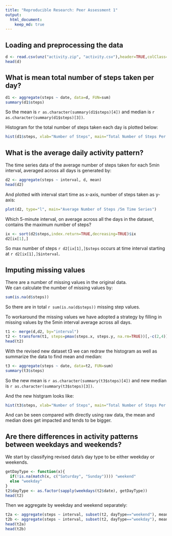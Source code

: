 ```yaml
---
title: "Reproducible Research: Peer Assessment 1"
output: 
  html_document:
    keep_md: true
---
```



## Loading and preprocessing the data

```r
d <- read.csv(unz("activity.zip", "activity.csv"),header=TRUE,colClass=c("numeric","Date","numeric"))
head(d)
```

## What is mean total number of steps taken per day?

```r
d1 <- aggregate(steps ~ date, data=d, FUN=sum)
summary(d1$steps)
```

So the mean is `r as.character(summary(d1$steps)[4])` and median is `r as.character(summary(d1$steps)[3])`.

Histogram for the total number of steps taken each day is plotted below:
```r
hist(d1$steps, xlab="Number of Steps", main="Total Number of Steps Per Day")
```

## What is the average daily activity pattern?

The time series data of the average number of steps taken for each 5min interval, averaged across all days is generated by:
```r
d2 <- aggregate(steps ~ interval, d, mean)
head(d2)
```

And plotted with interval start time as x-axis, number of steps taken as y-axis:
```r
plot(d2, type="l", main="Average Number of Steps /5m Time Series")
```

Which 5-minute interval, on average across all the days in the dataset, contains the maximum number of steps?
```r
ix <- sort(d2$steps,index.return=TRUE,decreasing=TRUE)$ix
d2[ix[1],]
```

So max number of steps `r d2[ix[1],]$steps` occurs at time interval starting at `r d2[ix[1],]$interval`.

## Imputing missing values

There are a number of missing values in the original data.  
We can calculate the number of missing values by:
```r
sum(is.na(d$steps))
```

So there are in total `r sum(is.na(d$steps))` missing step values.

To workaround the missing values we have adopted a strategy by filling in missing values by the 5min interval average across all days. 
```r
t1 <- merge(d,d2, by="interval")
t2 <- transform(t1, steps=pmax(steps.x, steps.y, na.rm=TRUE))[,-c(2,4)]
head(t2)
```

With the revised new dataset t3 we can redraw the histogram as well as summarize the data to find mean and median:
```r
t3 <- aggregate(steps ~ date, data=t2, FUN=sum)
summary(t3$steps)
```

So the new mean is `r as.character(summary(t3$steps)[4])` and new median is `r as.character(summary(t3$steps)[3])`.

And the new histgram looks like:
```r
hist(t3$steps, xlab="Number of Steps", main="Total Number of Steps Per Day (revised)")
```

And can be seen compared with directly using raw data, the mean and median does get impacted and tends to be bigger.

## Are there differences in activity patterns between weekdays and weekends?

We start by classifying revised data's day type to be either weekday or weekends.
```r
getDayType <- function(x){
  if(!is.na(match(x, c("Saturday", "Sunday")))) "weekend"
  else "weekday"
}
t2$dayType <- as.factor(sapply(weekdays(t2$date), getDayType))
head(t2)
```

Then we aggregate by weekday and weekend separately:
```r
t2a <- aggregate(steps ~ interval, subset(t2, dayType=="weekend"), mean)
t2b <- aggregate(steps ~ interval, subset(t2, dayType=="weekday"), mean)
head(t2a)
head(t2b)
```
